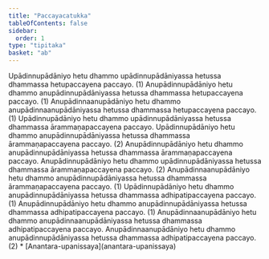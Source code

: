 ```yaml
---
title: "Paccayacatukka"
tableOfContents: false
sidebar:
  order: 1
type: "tipitaka"
basket: "ab"
---
```



<DynamicBreadcrumb />

<Division number="53">

<Paragraph number="172">
Upādinnupādāniyo hetu dhammo upādinnupādāniyassa hetussa dhammassa hetupaccayena paccayo. (1)





</Paragraph>

<Paragraph number="173">
Anupādinnupādāniyo hetu dhammo anupādinnupādāniyassa hetussa dhammassa hetupaccayena paccayo. (1)





</Paragraph>

<Paragraph number="174">
Anupādinnaanupādāniyo hetu dhammo anupādinnaanupādāniyassa hetussa dhammassa hetupaccayena paccayo. (1)





</Paragraph>

</Division>
<Division number="54">

<Paragraph number="175">
Upādinnupādāniyo hetu dhammo upādinnupādāniyassa hetussa dhammassa ārammaṇapaccayena paccayo. Upādinnupādāniyo hetu dhammo anupādinnupādāniyassa hetussa dhammassa ārammaṇapaccayena paccayo. (2)





</Paragraph>

<Paragraph number="176">
Anupādinnupādāniyo hetu dhammo anupādinnupādāniyassa hetussa dhammassa ārammaṇapaccayena paccayo. Anupādinnupādāniyo hetu dhammo upādinnupādāniyassa hetussa dhammassa ārammaṇapaccayena paccayo. (2)





</Paragraph>

<Paragraph number="177">
Anupādinnaanupādāniyo hetu dhammo anupādinnupādāniyassa hetussa dhammassa ārammaṇapaccayena paccayo. (1)





</Paragraph>

</Division>
<Division number="55">

<Paragraph number="178">
Upādinnupādāniyo hetu dhammo anupādinnupādāniyassa hetussa dhammassa adhipatipaccayena paccayo. (1)





</Paragraph>

<Paragraph number="179">
Anupādinnupādāniyo hetu dhammo anupādinnupādāniyassa hetussa dhammassa adhipatipaccayena paccayo. (1)





</Paragraph>

<Paragraph number="180">
Anupādinnaanupādāniyo hetu dhammo anupādinnaanupādāniyassa hetussa dhammassa adhipatipaccayena paccayo. Anupādinnaanupādāniyo hetu dhammo anupādinnupādāniyassa hetussa dhammassa adhipatipaccayena paccayo. (2)

</Paragraph>
</Division>

<TableOfContents>
* [Anantara-upanissaya](anantara-upanissaya)
</TableOfContents>